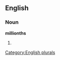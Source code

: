 
==English==

===Noun===
'''millionths'''

# {{plural of|[[millionth]]}}

[[Category:English plurals]]